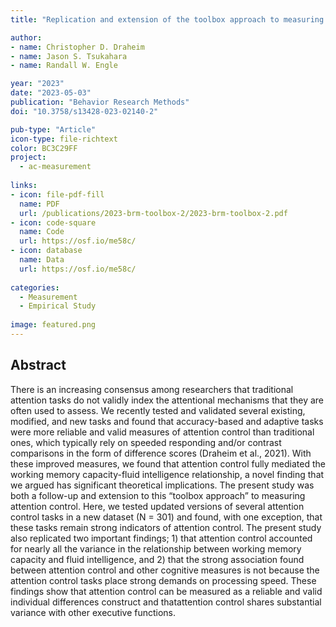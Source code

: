 ```yaml
---
title: "Replication and extension of the toolbox approach to measuring attention control"

author:
- name: Christopher D. Draheim
- name: Jason S. Tsukahara
- name: Randall W. Engle

year: "2023"
date: "2023-05-03"
publication: "Behavior Research Methods"
doi: "10.3758/s13428-023-02140-2"

pub-type: "Article"
icon-type: file-richtext
color: BC3C29FF
project:
  - ac-measurement
  
links:
- icon: file-pdf-fill
  name: PDF
  url: /publications/2023-brm-toolbox-2/2023-brm-toolbox-2.pdf
- icon: code-square
  name: Code
  url: https://osf.io/me58c/
- icon: database
  name: Data
  url: https://osf.io/me58c/
  
categories:
  - Measurement
  - Empirical Study
  
image: featured.png
---
```


## Abstract

There is an increasing consensus among researchers that traditional attention tasks do not validly index the attentional mechanisms that they are often used to assess. We recently tested and validated several existing, modified, and new tasks and found that accuracy-based and adaptive tasks were more reliable and valid measures of attention control than traditional ones, which typically rely on speeded responding and/or contrast comparisons in the form of difference scores (Draheim et al., 2021). With these improved measures, we found that attention control fully mediated the working memory capacity-fluid intelligence relationship, a novel finding that we argued has significant theoretical implications. The present study was both a follow-up and extension to this “toolbox approach” to measuring attention control. Here, we tested updated versions of several attention control tasks in a new dataset (N = 301) and found, with one exception, that these tasks remain strong indicators of attention control. The present study also replicated two important findings; 1) that attention control accounted for nearly all the variance in the relationship between working memory capacity and fluid intelligence, and 2) that the strong association found between attention control and other cognitive measures is not because the attention control tasks place strong demands on processing speed. These findings show that attention control can be measured as a reliable and valid individual differences construct and thatattention control shares substantial variance with other executive functions.
